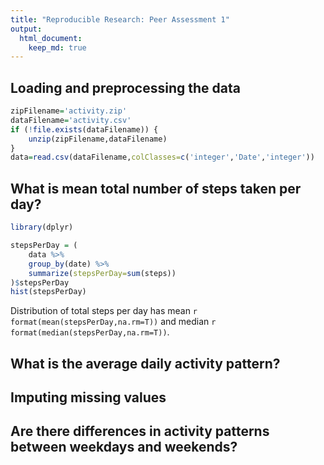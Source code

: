 ```yaml
---
title: "Reproducible Research: Peer Assessment 1"
output: 
  html_document:
    keep_md: true
---
```



## Loading and preprocessing the data

```r
zipFilename='activity.zip'
dataFilename='activity.csv'
if (!file.exists(dataFilename)) {
	unzip(zipFilename,dataFilename)
}
data=read.csv(dataFilename,colClasses=c('integer','Date','integer'))
```


## What is mean total number of steps taken per day?

```r
library(dplyr)
```
```r
stepsPerDay = (
	data %>% 
	group_by(date) %>% 
	summarize(stepsPerDay=sum(steps))
)$stepsPerDay
hist(stepsPerDay)
```

Distribution of total steps per day has mean `r format(mean(stepsPerDay,na.rm=T))` and median `r format(median(stepsPerDay,na.rm=T))`.


## What is the average daily activity pattern?



## Imputing missing values



## Are there differences in activity patterns between weekdays and weekends?
